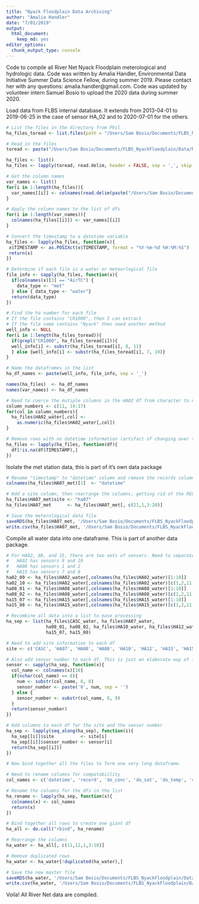 ```yaml
---
title: "Nyack Floodplain Data Archiving"
author: "Amalia Handler"
date: "7/01/2019"
output: 
  html_document: 
    keep_md: yes
editor_options: 
  chunk_output_type: console
---
```


Code to compile all River Net Nyack Floodplain meterological and hydrologic data. Code was written by Amalia Handler, Environmental Data Initiative Summer Data Science Fellow, during summer 2019. Please contact her with any questions: amalia.handler@gmail.com. Code was updated by volunteer intern Samuel Bosio to upload the 2020 data during summer 2020.

Load data from FLBS internal database. It extends from 2013-04-01 to 2019-06-25 in the case of sensor HA_02 and to 2020-07-01 for the others. 

```r
# List the files in the directory from Phil
ha_files_toread <- list.files(path = "/Users/Sam Bosio/Documents/FLBS_NyackFloodplain/Data/Nyack_Data_2020", pattern = ".dat")

# Read in the files
toread <- paste("/Users/Sam Bosio/Documents/FLBS_NyackFloodplain/Data/Nyack_Data_2020/", ha_files_toread, sep = '')

ha_files <- list()
ha_files <- lapply(toread, read.delim, header = FALSE, sep = ',', skip = 4) 

# Get the column names
var_names <- list()
for(i in 1:length(ha_files)){
  var_names[[i]] <- colnames(read.delim(paste("/Users/Sam Bosio/Documents/FLBS_NyackFloodplain/Data/Nyack_Data_2020/", ha_files_toread[i], sep = ''), sep = ",", skip = 1, header = TRUE))
}

# Apply the column names to the list of dfs
for(i in 1:length(var_names)){
  colnames(ha_files[[i]]) <- var_names[[i]]
}

# Convert the timestamp to a datetime variable
ha_files <- lapply(ha_files, function(x){
 x$TIMESTAMP <- as.POSIXct(x$TIMESTAMP, format = "%Y-%m-%d %H:%M:%S")
 return(x)
})

# Determine if each file is a water or meteorlogical file
file_info <- sapply(ha_files, function(x){
  if(colnames(x)[3] == "AirTC") {
    data_type <- "met"
  } else { data_type <- "water"}
  return(data_type)
})

# Find the ha number for each file
# If the file contains "CR1000", then I can extract
# If the file name contains "Nyack" then need another method
well_info <- NULL
for(i in 1:length(ha_files_toread)){
  if(grepl("CR1000", ha_files_toread[i])){
  well_info[i] <- substr(ha_files_toread[i], 8, 11)
  } else {well_info[i] <- substr(ha_files_toread[i], 7, 10)}
}

# Name the dataframes in the list
ha_df_names <- paste(well_info, file_info, sep = '_')

names(ha_files)  <- ha_df_names
names(var_names) <- ha_df_names

# Need to coerce the mutiple columns in the HA02 df from character to number. Seems that R does not see "NAN" is equivelent to "NaN".
column_numbers <- c(11, 14:17)
for(col in column_numbers){
  ha_files$HA02_water[,col] <- 
    as.numeric(ha_files$HA02_water[,col])
}

# Remove rows with no datetime information (artifact of changing over to daylight savings time)
ha_files <- lapply(ha_files, function(df){
  df[!is.na(df$TIMESTAMP),]
})


```


Isolate the met station data, this is part of it's own data package

```r
# Rename "timestamp" to "datetime" column and remove the records column in the met data
colnames(ha_files$HA07_met)[1]  <- "datetime"

# Add a site column, then rearrange the columns, getting rid of the RECORD number column
ha_files$HA07_met$site <- "ha07" 
ha_files$HA07_met      <- ha_files$HA07_met[, c(21,1,3:20)]

# Save the meterological data file
saveRDS(ha_files$HA07_met, '/Users/Sam Bosio/Documents/FLBS_NyackFloodplain/Data/Nyack_Data_2020/Nyack_Met_Data.rds')
write.csv(ha_files$HA07_met, '/Users/Sam Bosio/Documents/FLBS_NyackFloodplain/Data/Nyack_Data_2020/Nyack_Met_Data.csv', row.names = FALSE)

```


Compile all water data into one dataframe. This is part of another data package.


```r
# For HA02, 08, and 15, there are two sets of sensors. Need to separate these into different dataframes.
#   HA02 has sensors 9 and 10
#   HA08 has sensors 1 and 2
#   HA15 has sensors 7 and 8
ha02_09 <- ha_files$HA02_water[,colnames(ha_files$HA02_water)[1:10]]
ha02_10 <- ha_files$HA02_water[,colnames(ha_files$HA02_water)[c(1,2,11:18)]]
ha08_01 <- ha_files$HA08_water[,colnames(ha_files$HA08_water)[1:10]]
ha08_02 <- ha_files$HA08_water[,colnames(ha_files$HA08_water)[c(1,2,11:18)]]
ha15_07 <- ha_files$HA15_water[,colnames(ha_files$HA15_water)[1:10]]
ha15_08 <- ha_files$HA15_water[,colnames(ha_files$HA15_water)[c(1,2,11:18)]]

# Recombine all data into a list to ease processing
ha_sep <- list(ha_files$CASC_water, ha_files$HA07_water,
               ha08_01, ha08_02, ha_files$HA10_water, ha_files$HA12_water,
               ha15_07, ha15_08)

# Need to add site information to each df
site <- c('CASC', 'HA07', 'HA08', 'HA08', 'HA10', 'HA12', 'HA15', 'HA15')

# Also add sensor number to each df. This is just an elaborate way of identifying when the sensor number requires a leading zero (for sensors 1-9) or not (for sensor 10).
sensor <- sapply(ha_sep, function(x){
  col_name <- colnames(x)[10]
  if(nchar(col_name) == 8){
    num <- substr(col_name, 8, 8)
    sensor_number <- paste('0', num, sep = '')
  } else {
    sensor_number <- substr(col_name, 8, 9)
  }
  return(sensor_number)
})

# Add columns to each df for the site and the sensor number
ha_sep <- lapply(seq_along(ha_sep), function(i){
  ha_sep[[i]]$site          <- site[i]
  ha_sep[[i]]$sensor_number <- sensor[i]
  return(ha_sep[[i]])
})

# Now bind together all the files to form one very long dataframe.

# Need to rename columns for compatabiility
col_names <- c('datetime', 'record', 'do_conc', 'do_sat', 'do_temp', 'cond', 'ct', 'cond_temp', 'level_m', 'level_temp', 'site', 'sensor_number')

# Rename the columns for the dfs in the list
ha_rename <- lapply(ha_sep, function(x){
  colnames(x) <- col_names
  return(x)
})

# Bind together all rows to create one giant df
ha_all <- do.call("rbind", ha_rename)

# Rearrange the columns
ha_water <- ha_all[, c(11,12,1,3:10)]

# Remove duplicated rows
ha_water <- ha_water[!duplicated(ha_water),]

# Save the new master file
saveRDS(ha_water, '/Users/Sam Bosio/Documents/FLBS_NyackFloodplain/Data/Nyack_Data_2020/HA_Water_Data_Compiled.rds')
write.csv(ha_water, '/Users/Sam Bosio/Documents/FLBS_NyackFloodplain/Data/Nyack_Data_2020/HA_Water_Data_Compiled.csv', row.names = FALSE, quote = FALSE)

```

Voila! All River Net data are compiled.  
